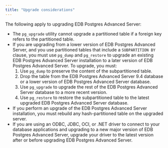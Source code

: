 ```yaml
---
title: "Upgrade considerations"
---
```


The following apply to upgrading EDB Postgres Advanced Server:


-   The `pg_upgrade` utility cannot upgrade a partitioned table if a foreign key refers to the partitioned table.
-   If you are upgrading from a lower version of EDB Postgres Advanced Server, and you use partitioned tables that include a `SUBPARTITION BY` clause, you must use `pg_dump` and `pg_restore` to upgrade an existing EDB Postgres Advanced Server installation to a later version of EDB Postgres Advanced Server. To upgrade, you must:
    1.  Use `pg_dump` to preserve the content of the subpartitioned table.
    2.  Drop the table from the EDB Postgres Advanced Server 9.4 database or a lower version of EDB Postgres Advanced Server database.
    3.  Use `pg_upgrade` to upgrade the rest of the EDB Postgres Advanced Server database to a more recent version.
    4.  Use `pg_restore` to restore the subpartitioned table to the latest upgraded EDB Postgres Advanced Server database.
-   If you perform an upgrade of the EDB Postgres Advanced Server installation, you must rebuild any hash-partitioned table on the upgraded server.
-   If you are using an ODBC, JDBC, OCI, or .NET driver to connect to your database applications and upgrading to a new major version of EDB Postgres Advanced Server, upgrade your driver to the latest version after or before upgrading EDB Postgres Advanced Server.
